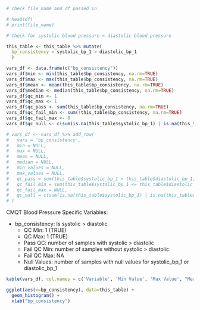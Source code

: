 
```r
# check file_name and df passed in 

# head(df)
# print(file_name)
```

```r
# Check for systolic blood pressure < diastolic blood pressure

this_table <- this_table %>% mutate(
  bp_consistency = systolic_bp_1 > diastolic_bp_1
  )

vars_df <- data.frame(c("bp_consistency"))
vars_df$min <- min(this_table$bp_consistency, na.rm=TRUE)
vars_df$max <- max(this_table$bp_consistency, na.rm=TRUE)
vars_df$mean <- mean(this_table$bp_consistency, na.rm=TRUE)
vars_df$median <- median(this_table$bp_consistency, na.rm=TRUE)
vars_df$qc_min <- 1
vars_df$qc_max <- 1
vars_df$qc_pass <- sum(this_table$bp_consistency, na.rm=TRUE)
vars_df$qc_fail_min <- sum(!this_table$bp_consistency, na.rm=TRUE)
vars_df$qc_fail_max <- 0
vars_df$qc_null <- c(sum(is.na(this_table$systolic_bp_1) | is.na(this_table$diastolic_bp_1)))

# vars_df <- vars_df %>% add_row(
#   vars = 'bp_consistency', 
#   min = NULL, 
#   max = NULL, 
#   mean = NULL, 
#   median = NULL,
#   min_values = NULL, 
#   max_values = NULL, 
#   qc_pass = sum(this_table$systolic_bp_1 > this_table$diastolic_bp_1, na.rm=TRUE ), 
#   qc_fail_min = sum(this_table$systolic_bp_1 <= this_table$diastolic_bp_1, na.rm=TRUE), 
#   qc_fail_max = NULL, 
#   qc_null = c(sum(is.na(this_table$systolic_bp_1) | is.na(this_table$diastolic_bp_1)))
# )
```

CMQT Blood Pressure Specific Variables: 

- bp_consistency: Is systolic > diastolic 
  - QC Min: 1 (TRUE)
  - QC Max: 1 (TRUE)
  - Pass QC: number of samples with systolic > diastolic
  - Fail QC Min: number of samples without systolic > diastolic
  - Fail QC Max: NA
  - Null Values: number of samples with null values for systolic_bp_1 or diastolic_bp_1
  
```r
kable(vars_df, col.names = c('Variable', 'Min Value', 'Max Value', "Mean", "Median", "QC Min", "QC Max", 'Pass QC', 'Fail QC Min', 'Fail QC Max', 'Null Values'))
```

```r
ggplot(aes(x=bp_consistency), data=this_table) +
  geom_histogram() +
  xlab("bp_consistency")
```